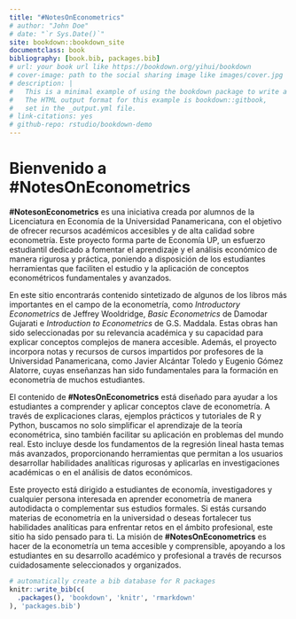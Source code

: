 ```yaml
--- 
title: "#NotesOnEconometrics"
# author: "John Doe"
# date: "`r Sys.Date()`"
site: bookdown::bookdown_site
documentclass: book
bibliography: [book.bib, packages.bib]
# url: your book url like https://bookdown.org/yihui/bookdown
# cover-image: path to the social sharing image like images/cover.jpg
# description: |
#   This is a minimal example of using the bookdown package to write a book.
#   The HTML output format for this example is bookdown::gitbook,
#   set in the _output.yml file.
# link-citations: yes
# github-repo: rstudio/bookdown-demo
---
```


# Bienvenido a #NotesOnEconometrics

**#NotesonEconometrics** es una iniciativa creada por alumnos de la Licenciatura en Economía de la Universidad Panamericana, con el objetivo de ofrecer recursos académicos accesibles y de alta calidad sobre econometría. Este proyecto forma parte de Economía UP, un esfuerzo estudiantil dedicado a fomentar el aprendizaje y el análisis económico de manera rigurosa y práctica, poniendo a disposición de los estudiantes herramientas que faciliten el estudio y la aplicación de conceptos econométricos fundamentales y avanzados.  

En este sitio encontrarás contenido sintetizado de algunos de los libros más importantes en el campo de la econometría, como *Introductory Econometrics* de Jeffrey Wooldridge, *Basic Econometrics* de Damodar Gujarati e *Introduction to Econometrics* de G.S. Maddala. Estas obras han sido seleccionadas por su relevancia académica y su capacidad para explicar conceptos complejos de manera accesible. Además, el proyecto incorpora notas y recursos de cursos impartidos por profesores de la Universidad Panamericana, como Javier Alcántar Toledo y Eugenio Gómez Alatorre, cuyas enseñanzas han sido fundamentales para la formación en econometría de muchos estudiantes.  

El contenido de **#NotesOnEconometrics** está diseñado para ayudar a los estudiantes a comprender y aplicar conceptos clave de econometría. A través de explicaciones claras, ejemplos prácticos y tutoriales de R y Python, buscamos no solo simplificar el aprendizaje de la teoría econométrica, sino también facilitar su aplicación en problemas del mundo real. Esto incluye desde los fundamentos de la regresión lineal hasta temas más avanzados, proporcionando herramientas que permitan a los usuarios desarrollar habilidades analíticas rigurosas y aplicarlas en investigaciones académicas o en el análisis de datos económicos.  

Este proyecto está dirigido a estudiantes de economía, investigadores y cualquier persona interesada en aprender econometría de manera autodidacta o complementar sus estudios formales. Si estás cursando materias de econometría en la universidad o deseas fortalecer tus habilidades analíticas para enfrentar retos en el ámbito profesional, este sitio ha sido pensado para ti. La misión de **#NotesOnEconometrics** es hacer de la econometría un tema accesible y comprensible, apoyando a los estudiantes en su desarrollo académico y profesional a través de recursos cuidadosamente seleccionados y organizados.

```r
# automatically create a bib database for R packages
knitr::write_bib(c(
  .packages(), 'bookdown', 'knitr', 'rmarkdown'
), 'packages.bib')
```
